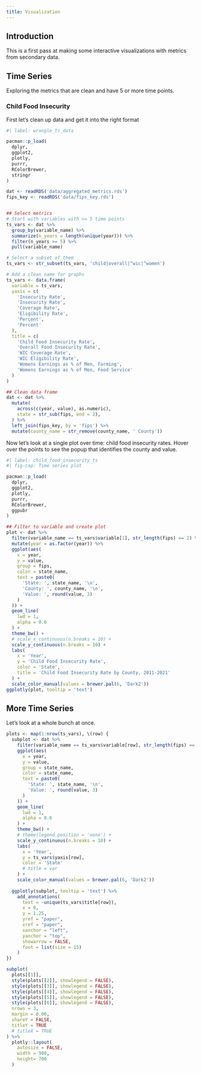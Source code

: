 ```yaml
---
title: Visualization
---
```


## Introduction

This is a first pass at making some interactive visualizations with metrics from secondary data.

## Time Series

Exploring the metrics that are clean and have 5 or more time points.

### Child Food Insecurity

First let's clean up data and get it into the right format

```r
#| label: wrangle_ts_data

pacman::p_load(
  dplyr,
  ggplot2,
  plotly,
  purrr,
  RColorBrewer,
  stringr
)

dat <- readRDS('data/aggregated_metrics.rds')
fips_key <- readRDS('data/fips_key.rds')


## Select metrics
# Start with variables with >= 5 time points
ts_vars <- dat %>% 
  group_by(variable_name) %>% 
  summarize(n_years = length(unique(year))) %>% 
  filter(n_years >= 5) %>% 
  pull(variable_name)

# Select a subset of them
ts_vars <- str_subset(ts_vars, 'child|overall|^wic|^women')

# Add a clean name for graphs
ts_vars <- data.frame(
  variable = ts_vars,
  yaxis = c(
    'Insecurity Rate',
    'Insecurity Rate',
    'Coverage Rate',
    'Eligibility Rate',
    'Percent',
    'Percent'
  ),
  title = c(
    'Child Food Insecurity Rate',
    'Overall Food Insecurity Rate',
    'WIC Coverage Rate',
    'WIC Eligibility Rate',
    'Womens Earnings as % of Men, Farming',
    'Womens Earnings as % of Men, Food Service'
  )
)

## Clean data frame
dat <- dat %>% 
  mutate(
    across(c(year, value), as.numeric),
    state = str_sub(fips, end = 2),
  ) %>% 
  left_join(fips_key, by = 'fips') %>% 
  mutate(county_name = str_remove(county_name, ' County'))
```

Now let's look at a single plot over time: child food insecurity rates. Hover over the points to see the popup that identifies the county and value.

```r
#| label: child_food_insecurity_ts
#| fig-cap: Time series plot

pacman::p_load(
  dplyr,
  ggplot2,
  plotly,
  purrr,
  RColorBrewer,
  ggpubr
)

## Filter to variable and create plot
plot <- dat %>% 
  filter(variable_name == ts_vars$variable[1], str_length(fips) == 2) %>% 
  mutate(year = as.factor(year)) %>% 
  ggplot(aes(
    x = year, 
    y = value, 
    group = fips, 
    color = state_name,
    text = paste0(
      'State: ', state_name, '\n',
      'County: ', county_name, '\n',
      'Value: ', round(value, 3)
    )
  )) +
  geom_line(
    lwd = 1,
    alpha = 0.6
  ) +
  theme_bw() +
  # scale_x_continuous(n.breaks = 10) +
  scale_y_continuous(n.breaks = 10) +
  labs(
    x = 'Year',
    y = 'Child Food Insecurity Rate',
    color = 'State',
    title = 'Child Food Insecurity Rate by County, 2011-2021'
  ) +
  scale_color_manual(values = brewer.pal(6, 'Dark2'))
ggplotly(plot, tooltip = 'text')

```

## More Time Series

Let's look at a whole bunch at once.

```r

plots <- map(1:nrow(ts_vars), \(row) {
  subplot <- dat %>% 
    filter(variable_name == ts_vars$variable[row], str_length(fips) == 2) %>% 
    ggplot(aes(
      x = year, 
      y = value, 
      group = state_name, 
      color = state_name,
      text = paste0(
        'State: ', state_name, '\n',
        'Value: ', round(value, 3)
      )
    )) +
    geom_line(
      lwd = 1,
      alpha = 0.6
    ) +
    theme_bw() +
    # theme(legend.position = 'none') +
    scale_y_continuous(n.breaks = 10) +
    labs(
      x = 'Year',
      y = ts_vars$yaxis[row],
      color = 'State'
      # title = var
    ) + 
    scale_color_manual(values = brewer.pal(6, 'Dark2'))
  
  ggplotly(subplot, tooltip = 'text') %>% 
    add_annotations(
      text = ~unique(ts_vars$title[row]),
      x = 0,
      y = 1.25,
      yref = "paper",
      xref = "paper",
      xanchor = "left",
      yanchor = "top",
      showarrow = FALSE,
      font = list(size = 15)
    )
})

subplot(
  plots[[1]],
  style(plots[[2]], showlegend = FALSE),
  style(plots[[3]], showlegend = FALSE),
  style(plots[[4]], showlegend = FALSE),
  style(plots[[5]], showlegend = FALSE),
  style(plots[[6]], showlegend = FALSE),
  nrows = 3,
  margin = 0.06,
  shareY = FALSE,
  titleY = TRUE
  # titleX = TRUE
) %>% 
  plotly::layout(
    autosize = FALSE,
    width = 900, 
    height= 700
  )
```



